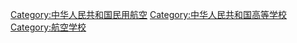 [[Category:中华人民共和国民用航空|Category:中华人民共和国民用航空]]
[[Category:中华人民共和国高等学校|Category:中华人民共和国高等学校]]
[[Category:航空学校|Category:航空学校]]